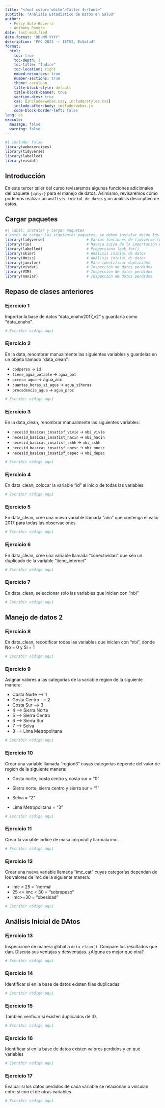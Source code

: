 ---
title: "<font color='white'>Taller 4</font>"
subtitle: "Análisis Estadístico de Datos en Salud"
author: 
  - Percy Soto-Becerra
  - Anthony Romero
date: last-modified
date-format: "DD-MM-YYYY"
description: "PFC 2023 -– IETSI, EsSalud"
format: 
  html:
    toc: true
    toc-depth: 3
    toc-title: "Índice"
    toc-location: right
    embed-resources: true
    number-sections: true
    theme: cerulean
    title-block-style: default
    title-block-banner: true
    section-divs: true
    css: [include/webex.css, include/styles.css]
    include-after-body: include/webex.js
    code-block-border-left: false
lang: es
execute: 
  message: false
  warning: false
---

```{r}
#| include: false
library(webexercises)
library(tidyverse)
library(labelled)
library(visdat)
```

## Introducción

En este tercer taller del curso revisaremos algunas funciones adicionales del paquete `{dplyr}` para el manejo de datos. Asimismo, revisaremos cómo podemos realizar un `análisis inicial de datos` y un análisis descriptivo de estos.

## Cargar paquetes

```{r}
#| label: instalar y cargar paquetes
# Antes de cargar los siguientes paquetes, se deben instalar desde los paquetes.
library(tidyverse)                   # Varias funciones de tidyverse (dplyr, ggplot2, etc.)
library(rio)                         # Navaja suiza de la importación de datos 
library(labelled)                    # Proporciona look_for()
library(skimr)                       # Análisis inicial de datos
library(Hmisc)                       # Análisis inicial de datos
library(janitor)                     # Para identificar duplicados
library(visdat)                      # Inspección de datos perdidos
library(VIM)                         # Inspección de datos perdidos
library(naniar)                      # Inspección de datos perdidos
```

## Repaso de clases anteriores

### Ejercicio 1

Importar la base de datos "data_enaho2017_v2" y guardarla como "data_enaho". 

```{r}
# Escribir código aquí

```


### Ejercicio 2

En la data, renombrar manualmente las siguientes variables y guardelas en un objeto llamado "data_clean":

- `codperso` $\rightarrow$ `id`
- `tiene_agua_potable` $\rightarrow$ `agua_pot`
- `acceso_agua` $\rightarrow$  agua_acc`
- `cuantas_horas_si_agua` $\rightarrow$ `agua_sihoras`
- `procedencia_agua` $\rightarrow$ `agua_proc`
```{r}
# Escribir código aquí

```



### Ejercicio 3

En la data_clean, renombrar manualmente las siguientes variables:

- `necesid_basicas_insatisf_vivie` $\rightarrow$ `nbi_vivie`
- `necesid_basicas_insatist_hacin` $\rightarrow$ `nbi_hacin`
- `necesid_basicas_insatisf_sshh` $\rightarrow$ `nbi_sshh`
- `necesid_basicas_insatisf_noesc`  $\rightarrow$ `nbi_noesc`
- `necesid_basicas_insatisf_depec` $\rightarrow$ `nbi_depec`


```{r}
# Escribir código aquí

```

### Ejercicio 4

En data_clean, colocar la variable "id" al inicio de todas las variables 

```{r}
# Escribir código aquí

```

### Ejercicio 5

En data_clean, cree una nueva variable llamada "año" que contenga el valor 2017 para todas las observaciones

```{r}
# Escribir código aquí

```

### Ejercicio 6

En data_clean, cree una variable llamada "conectividad" que sea un duplicado de la variable "tiene_internet"

```{r}
# Escribir código aquí

```

### Ejercicio 7

En data_clean, seleccionar solo las variables que inicien con "nbi"

```{r}
# Escribir código aquí

```

## Manejo de datos 2

### Ejercicio 8

En data_clean, recodificar todas las variables que inicien con "nbi", donde No = 0 y Si = 1

```{r}
# Escribir código aquí

```

### Ejercicio 9

Asignar valores a las categorías de la variable region de la siguiente manera:

- Costa Norte --> 1
- Costa Centro --> 2
- Costa Sur  --> 3
- 4 --> Sierra Norte
- 5 --> Sierra Centro
- 6 --> Sierra Sur
- 7 --> Selva
- 8 --> Lima Metropolitana

```{r}
# Escribir código aquí

```

### Ejercicio 10

Crear una variable llamada "region3" cuyas categorías depende del valor de region de la siguiente manera:

- Costa norte, costa centro y costa sur = "0"

- Sierra norte, sierra centro y sierra sur = "1"

- Selva = "2"

- Lima Metropolitana = "3"

```{r}
# Escribir código aquí

```

### Ejercicio 11

Crear la variable indice de masa corporal y llarmala imc. 

```{r}
# Escribir código aquí

```

### Ejercicio 12

Crear una nueva variable llamada "imc_cat" cuyas categorías dependan de los valores de imc de la siguiente manera:

- imc < 25 = "normal
- 25 <= imc < 30 = "sobrepeso"
- imc>=30 = "obesidad"

```{r}
# Escribir código aquí

```

## Análisis Inicial de DAtos

### Ejercicio 13

Inspeccione de manera global a `data_clean()`. Compare los resultados que dan. Discuta sus ventajas y desventajas. ¿Alguna es mejor que otra?

```{r}
# Escribir código aquí

```

### Ejercicio 14

Identificar si en la base de datos existen filas duplicadas

```{r}
# Escribir código aquí

```

### Ejercicio 15

También verificar si existen duplicados de ID.

```{r}
# Escribir código aquí

```

### Ejercicio 16

Identificar si en la base de datos existen valores perdidos y en qué variables

```{r}
# Escribir código aquí

```

### Ejercicio 17

Evaluar si los datos perdidos de cada variable se relacionan o vinculan entre sí con el de otras variables

```{r}
# Escribir código aquí

```
